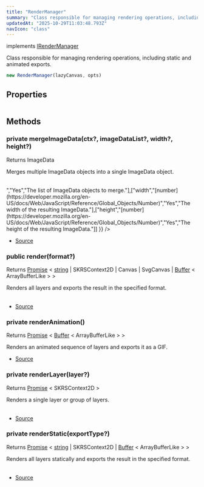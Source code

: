 ```yaml
---
title: "RenderManager"
summary: "Class responsible for managing rendering operations, including static and animated exports."
updatedAt: "2025-10-29T11:03:48.793Z"
navIcon: "class"
---
```



implements [IRenderManager](/LazyCanvas/interfaces/IRenderManager)

Class responsible for managing rendering operations, including static and animated exports.



```typescript
new RenderManager(lazyCanvas, opts)
```
<Table data={{ headers: [{"content":"Parameter","key":"parameter","sortable":true},{"content":"Type","key":"type","sortable":true},{"content":"Optional","key":"optional","sortable":true},{"content":"Description","key":"description"}], rows: [["lazyCanvas","[LazyCanvas](/LazyCanvas/Classes/General/LazyCanvas)","Yes","The LazyCanvas instance to use for rendering."],["opts","\\{\n  debug: boolean\n}","Yes","Optional settings for the RenderManager."]] }} />


## Properties
<Table data={{ headers: [{"content":"Name","key":"name","sortable":true},{"content":"Access Modifier","key":"access","sortable":true},{"content":"Type","key":"type","sortable":true},{"content":"Description","key":"desc"}], rows: [["debug","public ","[any](https://developer.mozilla.org/en-US/docs/Web/JavaScript/Reference/Global_Objects/Object)","Whether debugging is enabled."],["lazyCanvas","public ","[any](https://developer.mozilla.org/en-US/docs/Web/JavaScript/Reference/Global_Objects/Object)","The LazyCanvas instance used for rendering."]] }} />

## Methods

### private mergeImageData(ctx?, imageDataList?, width?, height?)
Returns ImageData

Merges multiple ImageData objects into a single ImageData object.



<Table data={{ headers: [{"content":"Parameter","key":"parameter","sortable":true},{"content":"Type","key":"type","sortable":true},{"content":"Optional","key":"optional","sortable":true},{"content":"Description","key":"description"}], rows: [["ctx","SKRSContext2D","Yes","The canvas rendering context."],["imageDataList","[Array](https://developer.mozilla.org/en-US/docs/Web/JavaScript/Reference/Global_Objects/Array) \\< ImageData \\>","Yes","The list of ImageData objects to merge."],["width","[number](https://developer.mozilla.org/en-US/docs/Web/JavaScript/Reference/Global_Objects/Number)","Yes","The width of the resulting ImageData."],["height","[number](https://developer.mozilla.org/en-US/docs/Web/JavaScript/Reference/Global_Objects/Number)","Yes","The height of the resulting ImageData."]] }} />



- [Source](https://github.com/NMMTY/LazyCanvas/blob/e5b83021346e886d435469de8abb93654e0fb45d/packages/lazycanvas/src/structures/managers/RenderManager.ts#L57)

### public render(format?)
Returns [Promise](https://developer.mozilla.org/en-US/docs/Web/JavaScript/Reference/Global_Objects/Promise) \< [string](https://developer.mozilla.org/en-US/docs/Web/JavaScript/Reference/Global_Objects/String) | SKRSContext2D | Canvas | SvgCanvas | [Buffer](https://nodejs.org/dist/latest/docs/api/buffer.html#buffer_class_buffer) \< ArrayBufferLike \> \>

Renders all layers and exports the result in the specified format.



<Table data={{ headers: [{"content":"Parameter","key":"parameter","sortable":true},{"content":"Type","key":"type","sortable":true},{"content":"Optional","key":"optional","sortable":true},{"content":"Description","key":"description"}], rows: [["format","[AnyExport](/LazyCanvas/types/AnyExport)","Yes","The export format (e.g., buffer, context, SVG, or canvas)."]] }} />



- [Source](https://github.com/NMMTY/LazyCanvas/blob/e5b83021346e886d435469de8abb93654e0fb45d/packages/lazycanvas/src/structures/managers/RenderManager.ts#L184)

### private renderAnimation()
Returns [Promise](https://developer.mozilla.org/en-US/docs/Web/JavaScript/Reference/Global_Objects/Promise) \< [Buffer](https://nodejs.org/dist/latest/docs/api/buffer.html#buffer_class_buffer) \< ArrayBufferLike \> \>

Renders an animated sequence of layers and exports it as a GIF.



- [Source](https://github.com/NMMTY/LazyCanvas/blob/e5b83021346e886d435469de8abb93654e0fb45d/packages/lazycanvas/src/structures/managers/RenderManager.ts#L138)

### private renderLayer(layer?)
Returns [Promise](https://developer.mozilla.org/en-US/docs/Web/JavaScript/Reference/Global_Objects/Promise) \< SKRSContext2D \>

Renders a single layer or group of layers.



<Table data={{ headers: [{"content":"Parameter","key":"parameter","sortable":true},{"content":"Type","key":"type","sortable":true},{"content":"Optional","key":"optional","sortable":true},{"content":"Description","key":"description"}], rows: [["layer","[AnyLayer](/LazyCanvas/types/AnyLayer) | [Group](/LazyCanvas/Classes/Components/Group)","Yes","The layer or group to render."]] }} />



- [Source](https://github.com/NMMTY/LazyCanvas/blob/e5b83021346e886d435469de8abb93654e0fb45d/packages/lazycanvas/src/structures/managers/RenderManager.ts#L90)

### private renderStatic(exportType?)
Returns [Promise](https://developer.mozilla.org/en-US/docs/Web/JavaScript/Reference/Global_Objects/Promise) \< [string](https://developer.mozilla.org/en-US/docs/Web/JavaScript/Reference/Global_Objects/String) | SKRSContext2D | [Buffer](https://nodejs.org/dist/latest/docs/api/buffer.html#buffer_class_buffer) \< ArrayBufferLike \> \>

Renders all layers statically and exports the result in the specified format.



<Table data={{ headers: [{"content":"Parameter","key":"parameter","sortable":true},{"content":"Type","key":"type","sortable":true},{"content":"Optional","key":"optional","sortable":true},{"content":"Description","key":"description"}], rows: [["exportType","[AnyExport](/LazyCanvas/types/AnyExport)","Yes","The export format (e.g., buffer, SVG, or context)."]] }} />



- [Source](https://github.com/NMMTY/LazyCanvas/blob/e5b83021346e886d435469de8abb93654e0fb45d/packages/lazycanvas/src/structures/managers/RenderManager.ts#L107)
